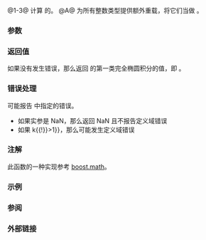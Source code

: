 {{cpp/title|comp_ellint_1|comp_ellint_1f|comp_ellint_1l}}
{{cpp/numeric/special_functions/navbar}}
{{dcl begin}}
{{dcl header|cmath}}
{{dcl rev multi|num=1|since1=c++17|dcl1=
double      comp_ellint_1 ( double k );
float       comp_ellint_1 ( float k );
long double comp_ellint_1 ( long double k );
|since2=c++23|dcl2=
/* 浮点数类型 */ comp_ellint_1( /* 浮点数类型 */ k );
}}
{{dcl|num=2|since=c++17|
float       comp_ellint_1f( float k );
}}
{{dcl|num=3|since=c++17|
long double comp_ellint_1l( long double k );
}}
{{dcl h|[[#注解|额外重载]]}}
{{dcl header|cmath}}
{{dcl|num=A|since=c++17|
template&lt; class Integer &gt;
double      comp_ellint_1 ( Integer k );
}}
{{dcl end}}

@1-3@ 计算 {{c|k}} 的{{enwiki|Elliptic integral#Complete elliptic integral of the first kind|第一类完全椭圆积分}}。{{rev inl|since=c++23|标准库提供所有以无 cv 限定的浮点数类型作为形参 {{c|k}} 的类型的 {{tt|std::comp_ellint_1}} 重载。}}
@A@ 为所有整数类型提供额外重载，将它们当做 {{c/core|double}}。

===参数===
{{par begin}}
{{par|k|椭圆模或离心率（浮点数或整数）}}
{{par end}}

===返回值===
如果没有发生错误，那么返回 {{c|k}} 的第一类完全椭圆积分的值，即 {{lc|std::ellint_1(k, π/2)}}。

===错误处理===
可能报告 {{lc|math_errhandling}} 中指定的错误。
* 如果实参是 NaN，那么返回 NaN 且不报告定义域错误
* 如果 {{math|{{!}}k{{!}}&gt;1}}，那么可能发生定义域错误

===注解===
{{cpp/numeric/special functions/older impl note}}

此函数的一种实现参考 [https://www.boost.org/doc/libs/release/libs/math/doc/html/math_toolkit/ellint/ellint_1.html boost.math]。

{{cpp/numeric/special functions/additional integer overload note|comp_ellint_1}}

===示例===
{{example
|给定重力加速度 {{math|g}}，及初始角 θ，那么长度是 {{math|l}} 的{{enwiki|Pendulum (mechanics)#Arbitrary-amplitude period|钟摆周期}}等于 {{math|4&amp;sdot;{{mrad|l/g}}&amp;sdot;K(sin(θ/2))}}，其中 {{math|K}} 是 {{tt|std::comp_ellint_1}}。
|code=
#include &lt;cmath&gt;
#include &lt;iostream&gt;
#include &lt;numbers&gt;

int main()
{
    constexpr double π{std::numbers::pi};
    
    std::cout &lt;&lt; "K(0) ≈ " &lt;&lt; std::comp_ellint_1(0) &lt;&lt; '\n'
              &lt;&lt; "π/2 ≈ " &lt;&lt; π / 2 &lt;&lt; '\n'
              &lt;&lt; "K(0.5) ≈ " &lt;&lt; std::comp_ellint_1(0.5) &lt;&lt; '\n'
              &lt;&lt; "F(0.5, π/2) ≈ " &lt;&lt; std::ellint_1(0.5, π / 2) &lt;&lt; '\n'
              &lt;&lt; "在 10° 初始角的长度 1m 的钟摆周期 ≈ "
              &lt;&lt; 4 * std::sqrt(1 / 9.80665) * std::comp_ellint_1(std::sin(π / 18 / 2))
              &lt;&lt; "s，\n" "作为对比，线性估计 ≈ "
              &lt;&lt; 2 * π * std::sqrt(1 / 9.80665) &lt;&lt; '\n';
}
|output=
K(0) ≈ 1.5708
π/2 ≈ 1.5708
K(0.5) ≈ 1.68575
F(0.5, π/2) ≈ 1.68575
在 10° 初始角的长度 1m 的钟摆周期 ≈ 2.01024s，
作为对比，线性估计 ≈ 2.00641
}}

===参阅===
{{dsc begin}}
{{dsc inc|cpp/numeric/special functions/dsc ellint_1}}
{{dsc end}}

===外部链接===
{{eli|[https://mathworld.wolfram.com/CompleteEllipticIntegraloftheFirstKind.html Weisstein, Eric W. “第一类完全椭圆积分”]来自 MathWorld--A Wolfram Web Resource。}}

{{langlinks|de|en|es|fr|it|ja|pt|ru}}